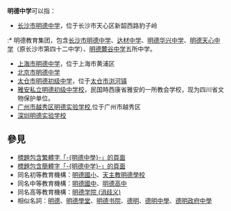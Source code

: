 '''明德中学'''可以指：
* [[长沙市明德中学|长沙市明德中学]]，位于长沙市天心区新韶西路豹子岭
:* 明德教育集团，包含[[长沙市明德中学|长沙市明德中学]]、[[达材中学|达材中学]]、[[明德华兴中学|明德华兴中学]]、[[明德天心中学|明德天心中学]]（原长沙市第四十二中学）、[[明德麓谷中学|明德麓谷中学]]五所中学。
* [[上海市明德中学|上海市明德中学]]，位于上海市黄浦区
* [[北京市明德中学|北京市明德中学]]
* [[太仓市明德初级中学|太仓市明德初级中学]]，位于[[太仓市|太仓市]][[浏河镇|浏河镇]]
* [[雅安私立明德初级中学校|雅安私立明德初级中学校]]，民国時西康省雅安的一所教会学校，现为四川省文物保护单位。
* [[广州市越秀区明德实验学校|广州市越秀区明德实验学校]],位于广州市越秀区
* [[深圳明德实验学校|深圳明德实验学校]]

== 參見 ==
* [[Special:Search/intitle:"明德中學"|標題包含繁體字「-{明德中學}-」的頁面]]
* [[Special:Search/intitle:"明德中学"|標題包含簡體字「-{明德中学}-」的頁面]]
* 同名初等教育機構：[[明德國小|明德國小]]、[[天主教明德學校|天主教明德學校]]
* 同名中等教育機構：[[明德國中|明德國中]]、[[明德高中|明德高中]]
* 同名高等教育機構：[[明德学院_(消歧义)|明德学院 (消歧义)]]
* 相似名詞：[[明德|明德]]、[[明德學堂|明德學堂]]、[[明德书院|明德书院]]、[[德明|德明]]、[[德明中學|德明中學]]、[[德明政府中學|德明政府中學]]

{{Disambiguation|Ming|Cat=四字教育机构消歧义}}